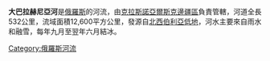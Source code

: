 '''大巴拉赫尼亞河'''是[[俄羅斯|俄羅斯]]的河流，由[[克拉斯諾亞爾斯克邊疆區|克拉斯諾亞爾斯克邊疆區]]負責管轄，河道全長532公里，流域面積12,600平方公里，發源自[[北西伯利亞低地|北西伯利亞低地]]，河水主要來自雨水和融雪，每年九月至翌年六月結冰。

{{Russia-geo-stub}}
[[Category:俄羅斯河流|Category:俄羅斯河流]]